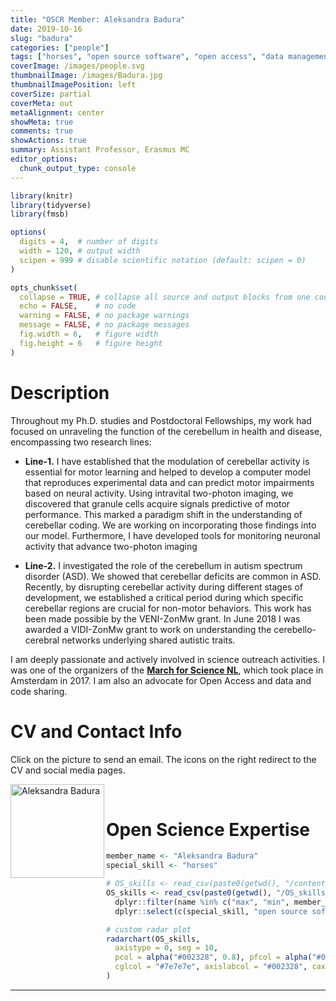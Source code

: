 ```yaml
---
title: "OSCR Member: Aleksandra Badura"
date: 2019-10-16
slug: "badura"
categories: ["people"]
tags: ["horses", "open source software", "open access", "data management", "school-erasmusmc"] # top 3 categories + unique + school
coverImage: /images/people.svg
thumbnailImage: /images/Badura.jpg
thumbnailImagePosition: left
coverSize: partial
coverMeta: out
metaAlignment: center
showMeta: true
comments: true
showActions: true
summary: Assistant Professor, Erasmus MC  
editor_options: 
  chunk_output_type: console
---
```


```r

library(knitr)
library(tidyverse)
library(fmsb)

options(
  digits = 4,  # number of digits
  width = 120, # output width
  scipen = 999 # disable scientific notation (default: scipen = 0)
)

opts_chunk$set(
  collapse = TRUE, # collapse all source and output blocks from one code chunk into a single block
  echo = FALSE,    # no code
  warning = FALSE, # no package warnings
  message = FALSE, # no package messages
  fig.width = 6,   # figure width
  fig.height = 6   # figure height
)

```

# Description

Throughout my Ph.D. studies and Postdoctoral Fellowships, my work had focused on unraveling the function of the cerebellum in health and disease, encompassing two research lines: 

- **Line-1.** I have established that the modulation of cerebellar activity is essential for motor learning and helped to develop a computer model that reproduces experimental data and can predict motor impairments based on neural activity. Using intravital two-photon imaging, we discovered that granule cells acquire signals predictive of motor performance. This marked a paradigm shift in the understanding of cerebellar coding. We are working on incorporating those findings into our model. Furthermore, I have developed tools for monitoring neuronal activity that advance two-photon imaging

- **Line-2.** I investigated the role of the cerebellum in autism spectrum disorder (ASD). We showed that cerebellar deficits are common in ASD. Recently, by disrupting cerebellar activity during different stages of development, we established a critical period during which specific cerebellar regions are crucial for non-motor behaviors. This work has been made possible by the VENI-ZonMw grant. In June 2018 I was awarded a VIDI-ZonMw grant to work on understanding the cerebello-cerebral networks underlying shared autistic traits.

I am deeply passionate and actively involved in science outreach activities. I was one of the organizers of the [**March for Science NL**](https://marchforscience.nl), which took place in Amsterdam in 2017. I am also an advocate for Open Access and data and code sharing. 

# CV and Contact Info

Click on the picture to send an email. The icons on the right redirect to the CV and social media pages.

<!-- EMAIL -->
<p>
  <a href="mailto:a.badura@erasmusmc.nl">
  <img border="0" alt="Aleksandra Badura" src="/images/Badura.jpg" width="150" height="150" align="left">
  </a>
</p>

<!-- CV -->
<p align="center">
  <a href="https://neuro.nl/person/Aleksandra-Badura" class="fa fa-file fa-2x" style="color:#00B969;">
  </a>
</p>

<!-- TWITTER -->
<p align="center">
  <a href="https://twitter.com/aleksbadura" class="fa fa-twitter fa-2x">
  </a>
</p>

<!-- ORCID -->
<p align="center">
  <a href="https://orcid.org/0000-0002-0119-5108" class="ai ai-orcid fa-2x" style="color:#000000;">
  </a>
</p>

<BR>

# Open Science Expertise
  
```r

member_name <- "Aleksandra Badura"
special_skill <- "horses"

# OS_skills <- read_csv(paste0(getwd(), "/content/post/OS_skills.csv")) %>% # when testing
OS_skills <- read_csv(paste0(getwd(), "/OS_skills.csv")) %>%
  dplyr::filter(name %in% c("max", "min", member_name)) %>%
  dplyr::select(c(special_skill, "open source software", "data sharing", "data management", "reproducible analysis", "open access", "preregistration"))

# custom radar plot
radarchart(OS_skills,
  axistype = 0, seg = 10,
  pcol = alpha("#002328", 0.8), pfcol = alpha("#00B969", 0.6), plwd = 4, centerzero = TRUE, # polygon
  cglcol = "#7e7e7e", axislabcol = "#002328", caxislabels = seq(0, 10, 2), cglwd = 0.8 # grid
)

```

***


